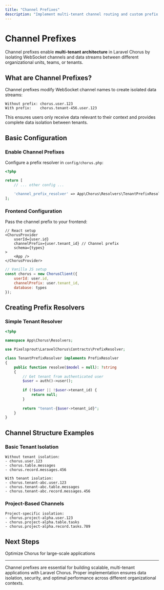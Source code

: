 ```yaml
---
title: "Channel Prefixes"
description: "Implement multi-tenant channel routing and custom prefix resolvers for scalable Laravel Chorus applications."
---
```


# Channel Prefixes

Channel prefixes enable **multi-tenant architecture** in Laravel Chorus by isolating WebSocket channels and data streams between different organizational units, teams, or tenants.

## What are Channel Prefixes?

Channel prefixes modify WebSocket channel names to create isolated data streams:

```
Without prefix: chorus.user.123
With prefix:    chorus.tenant-456.user.123
```

This ensures users only receive data relevant to their context and provides complete data isolation between tenants.

## Basic Configuration

### Enable Channel Prefixes

Configure a prefix resolver in `config/chorus.php`:

```php
<?php

return [
    // ... other config ...
    
    'channel_prefix_resolver' => App\Chorus\Resolvers\TenantPrefixResolver::class,
];
```

### Frontend Configuration

Pass the channel prefix to your frontend:

```tsx
// React setup
<ChorusProvider
    userId={user.id}
    channelPrefix={user.tenant_id} // Channel prefix
    schema={types}
>
    <App />
</ChorusProvider>
```

```javascript
// Vanilla JS setup
const chorus = new ChorusClient({
    userId: user.id,
    channelPrefix: user.tenant_id,
    database: types
});
```

## Creating Prefix Resolvers

### Simple Tenant Resolver

```php
<?php

namespace App\Chorus\Resolvers;

use Pixelsprout\LaravelChorus\Contracts\PrefixResolver;

class TenantPrefixResolver implements PrefixResolver
{
    public function resolve($model = null): ?string
    {
        // Get tenant from authenticated user
        $user = auth()->user();
        
        if (!$user || !$user->tenant_id) {
            return null;
        }
        
        return "tenant-{$user->tenant_id}";
    }
}
```

## Channel Structure Examples

### Basic Tenant Isolation

```
Without tenant isolation:
- chorus.user.123
- chorus.table.messages
- chorus.record.messages.456

With tenant isolation:
- chorus.tenant-abc.user.123
- chorus.tenant-abc.table.messages  
- chorus.tenant-abc.record.messages.456
```

### Project-Based Channels

```
Project-specific isolation:
- chorus.project-alpha.user.123
- chorus.project-alpha.table.tasks
- chorus.project-alpha.record.tasks.789
```

## Next Steps

<CardGroup cols={1}>
<Card title="Getting started" href="/getting-started" icon="bolt">
Optimize Chorus for large-scale applications
</Card>
</CardGroup>

---

Channel prefixes are essential for building scalable, multi-tenant applications with Laravel Chorus. Proper implementation ensures data isolation, security, and optimal performance across different organizational contexts.